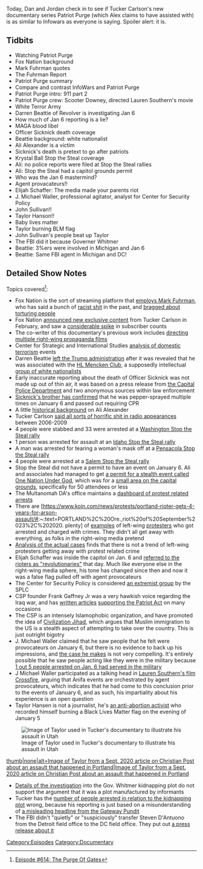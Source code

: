 {{Episode
    | title           = The Purge of Gates
    | caption         = [https://knowledgefight.libsyn.com/614-the-purge-of-gates Listen to this episode on Libsyn]
    | episodeNumber   = 614
    | length          = 02:03:15
    | airDate         = November 8, 2021
    | episodeType     = [[:Category:Documentary|Documentary]]
    | appearance      = [[Tucker Carlson]], [[Mark Fuhrman]], [[Scooter Downey]], [[Darren Beattie]], [[Brian Sicknick]], [[Ali Alexander]], [[Krystal Ball]], [[Elijah Schaffer]], [[J Michael Waller]], [[John Sullivan]], [[Taylor Hanson]]
    | previousEpisode = [[613: June 24-25, 2003]]
    | nextEpisode     = [[615: November 8, 2021?]]
}}

{{Stub}}

Today, Dan and Jordan check in to see if Tucker Carlson's new documentary series Patriot Purge (which Alex claims to have assisted with) is as similar to Infowars as everyone is saying. Spoiler alert: it is.

==Tidbits==

*Watching Patriot Purge
*Fox Nation background
*Mark Fuhrman quotes
*The Fuhrman Report
*Patriot Purge summary
*Compare and contrast InfoWars and Patriot Purge
*Patriot Purge intro: 911 part 2
*Patriot Purge crew: Scooter Downey, directed Lauren Southern's movie
*White Terror Army
*Darren Beattie of Revolver is investigating Jan 6
*How much of Jan 6 reporting is a lie?
*MAGA blood libel
*Officer Sicknick death coverage
*Beattie background: white nationalist
*Ali Alexander is a victim
*Sicknick's death is pretext to go after patriots
*Krystal Ball Stop the Steal coverage
*Ali: no police reports were filed at Stop the Steal rallies
*Ali: Stop the Steal had a capitol grounds permit
*Who was the Jan 6 mastermind?
*Agent provacateurs!!
*Elijah Schaffer: The media made your parents riot
*J. Michael Waller, professional agitator, analyst for Center for Security Policy
*John Sullivan!!
*Taylor Hanson!!
*Baby lives matter
*Taylor burning BLM flag
*John Sullivan's people beat up Taylor
*The FBI did it because Governer Whitmer
*Beattie: 3%ers were involved in Michigan and Jan 6
*Beattie: Same FBI agent in Michigan and DC!

==Detailed Show Notes==

Topics covered<ref>[https://knowledgefight.com/research/2021/11/7/episode-614-the-purge-of-gates Episode #614: The Purge Of Gates]</ref>:

*Fox Nation is the sort of streaming platform that [https://nation.foxnews.com/the-fuhrman-diaries/ employs Mark Fuhrman], who has said a bunch of [https://www.bustle.com/articles/150320-transcripts-of-the-fuhrman-tapes-excerpts-show-why-they-were-such-a-blow-to-the-states racist shit] in the past, and [https://www.tampabay.com/archive/1995/08/19/fuhrman-tells-of-torture-on-tape-transcript/ bragged about torturing people]
*Fox Nation [https://press.foxnews.com/2021/02/fox-nation-to-launch-new-exclusive-content-with-tucker-carlson announced new exclusive content] from Tucker Carlson in February, and saw a [https://variety.com/vip/whats-fueling-fox-nation-subscriber-growth-per-mobile-data-1234970267/ considerable spike] in subscriber counts
*The co-writer of this documentary's previous work includes [https://www.imdb.com/name/nm1692070/ directing multiple right-wing propaganda films]
*Center for Strategic and International Studies [https://www.csis.org/analysis/escalating-terrorism-problem-united-states analysis of domestic terrorism] events
*Darren Beattie [https://www.nydailynews.com/news/ny-pol-white-house-white-nationalist-darren-beattie-trump-20180819-story.html left the Trump administration] after it was revealed that he was associated with the [https://www.splcenter.org/hatewatch/2016/11/04/white-nationalists-gather-baltimore-ninth-annual-hl-mencken-club-conference HL Mencken Club], a supposedly intellectual [https://www.villagevoice.com/2013/07/10/is-the-h-l-mencken-club-an-extremist-hate-group-or-just-a-bunch-of-weary-old-white-guys/ group of white nationalists]
*Early inaccurate reporting about the death of Officer Sicknick was not made up out of thin air, it was based on a press release from [https://www.uscp.gov/media-center/press-releases/loss-uscp-colleague-brian-d-sicknick the Capital Police Department] and two anonymous sources within law enforcement
*[https://www.propublica.org/article/officer-brian-sicknick-capitol Sicknick's brother has confirmed] that he was pepper-sprayed multiple times on January 6 and passed out requiring CPR
*A little [https://web.archive.org/web/20160210201318/http://www.digitaljournal.com/article/330847 historical background] on Ali Alexander
*Tucker Carlson [https://www.mediamatters.org/tucker-carlson/unearthed-audio-shows-tucker-carlson-using-white-nationalist-rhetoric-and-making said all sorts of horrific shit in radio appearances] between 2006-2009
*4 people were stabbed and 33 were arrested at a [https://www.cnn.com/2020/12/12/us/stop-the-steal-protest-washington-dc-trnd/index.html Washington Stop the Steal rally]
*1 person was arrested for assault at an [https://www.idahopress.com/eyeonboise/trump-supporters-hold-stop-the-steal-rally-isp-reports-one-arrest-for-assault/article_c181258b-8682-5a27-a3f9-528030c811b0.html Idaho Stop the Steal rally]
*A man was arrested for tearing a woman's mask off at a [https://fox17.com/news/nation-world/man-arrested-video-shows-him-ripping-off-protestors-mask-florida-trump-rally Pensacola Stop the Steal rally]
*4 people were arrested at a [https://www.kptv.com/news/stop-the-steal-rally-held-in-salem/article_ced8d6ac-21fd-11eb-9b78-ef86fc22e810.html Salem Stop the Steal rally]
*Stop the Steal did not have a permit to have an event on January 6. Ali and associates had managed to get [https://s3.documentcloud.org/documents/21059849/leopold-capitol-police-protest-permits-january-6-common-law-release.pdf a permit for a stealth event called One Nation Under God], which was for a [https://www.uscp.gov/sites/uscapitolpolice.house.gov/files/wysiwyg_uploaded/U.S.%20Capitol%20Grounds%20Demonstration%20Area%20Map.pdf small area on the capital grounds], specifically for 50 attendees or less
*The Multanomah DA's office maintains a [https://www.mcda.us/index.php/protest-cases dashboard of protest related arrests]
*There are [https://www.koin.com/news/protests/portland-rioter-gets-4-years-for-arson-assault/#:~:text=PORTLAND%2C%20Ore.,riot%20of%20September%2023%2C%202020. plenty] of [https://www.justice.gov/usao-or/pr/portland-man-sentenced-federal-prison-arson-during-protest-multnomah-county-justice examples] of left-wing [https://www.oregonlive.com/crime/2021/06/portland-man-who-pleaded-guilty-to-setting-fire-near-police-precinct-gets-5-years-in-prison.html protesters] who got arrested and charged with crimes. They didn't all get away with everything, as folks in the right-wing media pretend
*[https://apnews.com/article/records-rebut-claims-jan-6-rioters-55adf4d46aff57b91af2fdd3345dace8 Analysis of the actual cases] finds that there is not a trend of left-wing protesters getting away with protest related crime
*Elijah Schaffer was inside the capitol on Jan. 6 and [https://mashable.com/article/elijah-schaffer-youtube-demonetization referred to the rioters as "revolutionaries"] that day. Much like everyone else in the right-wing media sphere, his tone has changed since then and now it was a false flag pulled off with agent provocateurs
*The Center for Security Policy is considered [https://www.splcenter.org/fighting-hate/extremist-files/group/center-security-policy an extremist group] by the SPLC
*CSP founder Frank Gaffney Jr was a very hawkish voice regarding the Iraq war, and has [https://jewishworldreview.com/cols/gaffney121305.asp written articles] [https://centerforsecuritypolicy.org/too-little-surveillance-2/ supporting the Patriot Act] on many occasions
*The CSP is an intensely Islamophobic organization, and have promoted the idea of [https://wayback.archive-it.org/3097/20180228192240/https://www.centerforsecuritypolicy.org/civilization-jihad-reader-series/ Civilization Jihad], which argues that Muslim immigration to the US is a stealth aspect of attempting to take over the country. This is just outright bigotry
*J. Michael Waller claimed that he saw people that he felt were provocateurs on January 6, but there is no evidence to back up his impressions, and [https://thefederalist.com/2021/01/14/i-saw-provocateurs-at-the-capitol-riot-on-jan-6/ the case he makes] is not very compelling. It's entirely possible that he saw people acting like they were in the military because [https://www.npr.org/2021/01/21/958915267/nearly-one-in-five-defendants-in-capitol-riot-cases-served-in-the-military 1 out 5 people arrested on Jan. 6 had served in the military]
*J Michael Waller participated as a talking head in [https://www.imdb.com/title/tt13736456/?ref_=nm_flmg_wr_1 Lauren Southern's film Crossfire], arguing that Anifa events are orchestrated by agent provocateurs, which indicates that he had come to this conclusion prior to the events of January 6, and as such, his impartiality about his experience is an open question
*Taylor Hansen is not a journalist, he's [https://www.yahoo.com/now/anti-abortion-terrorism-fueled-maga-220042430.html an anti-abortion activist] who recorded himself burning a Black Lives Matter flag on the evening of January 5

[[File:https://images.squarespace-cdn.com/content/v1/58bc3c86b8a79bbdc67b182c/1636344419035-J1HM2V8NXTSSP7V3KFGD/Hansen.JPG|thumb|none|alt=Image of Taylor used in Tucker's documentary to illustrate his assault in Utah|Image of Taylor used in Tucker's documentary to illustrate his assault in Utah]]

[[File:https://images.squarespace-cdn.com/content/v1/58bc3c86b8a79bbdc67b182c/1636344441793-C7KVQNX5O520NC3GGE30/Hansen2.JPG|thumb|none|alt=Image of Taylor from a [https://www.christianpost.com/news/baby-lives-matter-activist-beaten-bloodied-by-antifa-rioters-in-portland.html Sept. 2020 article on Christian Post] about an assault that happened in Portland|Image of Taylor from a [https://www.christianpost.com/news/baby-lives-matter-activist-beaten-bloodied-by-antifa-rioters-in-portland.html Sept. 2020 article on Christian Post] about an assault that happened in Portland]]

*[https://www.justice.gov/usao-wdmi/press-release/file/1326161/download Details of the investigation] into the Gov. Whitmer kidnapping plot do not support the argument that it was a plot manufactured by informants
*Tucker has the [https://www.nytimes.com/2020/10/08/us/gretchen-whitmer-michigan-militia.html number of people arrested in relation to the kidnapping plot] wrong, because his reporting is just based on a misunderstanding of [https://www.thegatewaypundit.com/2021/07/revealed-fbi-used-least-12-informants-whitmer-kidnapping-case/ a misleading headline from the Gateway Pundit]
*The FBI didn't "quietly" or "suspiciously" transfer Steven D'Antuono from the Detroit field office to the DC field office. They put out [https://www.fbi.gov/news/pressrel/press-releases/steven-m-dantuono-named-assistant-director-in-charge-of-the-washington-field-office a press release about it]

[[Category:Episodes]]
[[Category:Documentary]]